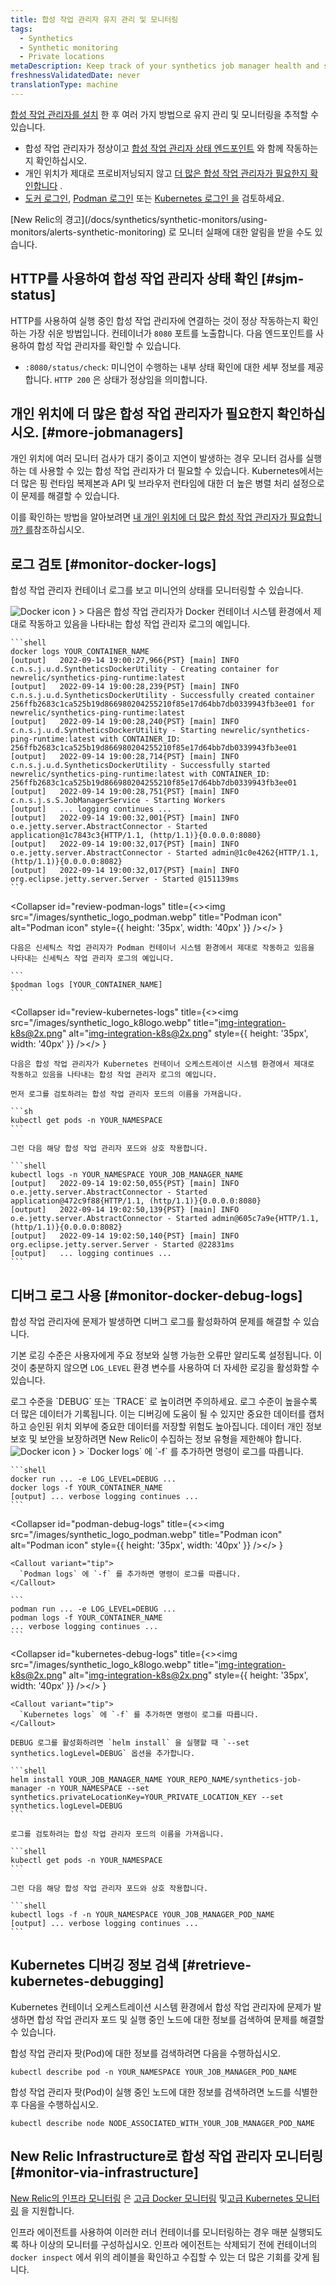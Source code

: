 ```yaml
---
title: 합성 작업 관리자 유지 관리 및 모니터링
tags:
  - Synthetics
  - Synthetic monitoring
  - Private locations
metaDescription: Keep track of your synthetics job manager health and status.
freshnessValidatedDate: never
translationType: machine
---
```


[합성 작업 관리자를 설치](/docs/synthetics/synthetic-monitoring/private-locations/install-job-manager) 한 후 여러 가지 방법으로 유지 관리 및 모니터링을 추적할 수 있습니다.

* 합성 작업 관리자가 정상이고 [합성 작업 관리자 상태 엔드포인트](#sjm-status) 와 함께 작동하는지 확인하십시오.
* 개인 위치가 제대로 프로비저닝되지 않고 [더 많은 합성 작업 관리자가 필요한지 확인합니다](#more-jobmanagers) .
* [도커 로그인](#monitor-docker-logs), [Podman 로그인](#monitor-podman-logs) 또는 [Kubernetes 로그인 을](#monitor-docker-logs) 검토하세요.

<Callout variant="tip">
  [New Relic의 경고](/docs/synthetics/synthetic-monitors/using-monitors/alerts-synthetic-monitoring) 로 모니터 실패에 대한 알림을 받을 수도 있습니다.
</Callout>

## HTTP를 사용하여 합성 작업 관리자 상태 확인 [#sjm-status]

HTTP를 사용하여 실행 중인 합성 작업 관리자에 연결하는 것이 정상 작동하는지 확인하는 가장 쉬운 방법입니다. 컨테이너가 `8080` 포트를 노출합니다. 다음 엔드포인트를 사용하여 합성 작업 관리자를 확인할 수 있습니다.

* `:8080/status/check`: 미니언이 수행하는 내부 상태 확인에 대한 세부 정보를 제공합니다. `HTTP 200` 은 상태가 정상임을 의미합니다.

## 개인 위치에 더 많은 합성 작업 관리자가 필요한지 확인하십시오. [#more-jobmanagers]

개인 위치에 여러 모니터 검사가 대기 중이고 지연이 발생하는 경우 모니터 검사를 실행하는 데 사용할 수 있는 합성 작업 관리자가 더 필요할 수 있습니다. Kubernetes에서는 더 많은 핑 런타임 복제본과 API 및 브라우저 런타임에 대한 더 높은 병렬 처리 설정으로 이 문제를 해결할 수 있습니다.

이를 확인하는 방법을 알아보려면 [내 개인 위치에 더 많은 합성 작업 관리자가 필요합니까? 를](/docs/synthetics/synthetic-monitoring/private-locations/monitor-private-locations/#more-minions)참조하십시오.

## 로그 검토 [#monitor-docker-logs]

합성 작업 관리자 컨테이너 로그를 보고 미니언의 상태를 모니터링할 수 있습니다.

<CollapserGroup>
  <Collapser
    id="review-docker-logs"
    title={<><img src="/images/synthetic_logo_docker.webp" title="Docker icon" alt="Docker icon" style={{ height: '35px', width: '40px' }} /></>
    }
  >
    다음은 합성 작업 관리자가 Docker 컨테이너 시스템 환경에서 제대로 작동하고 있음을 나타내는 합성 작업 관리자 로그의 예입니다.

    ```shell
    docker logs YOUR_CONTAINER_NAME
    [output]   2022-09-14 19:00:27,966{PST} [main] INFO  c.n.s.j.u.d.SyntheticsDockerUtility - Creating container for newrelic/synthetics-ping-runtime:latest
    [output]   2022-09-14 19:00:28,239{PST} [main] INFO  c.n.s.j.u.d.SyntheticsDockerUtility - Successfully created container 256ffb2683c1ca525b19d866980204255210f85e17d64bb7db0339943fb3ee01 for newrelic/synthetics-ping-runtime:latest
    [output]   2022-09-14 19:00:28,240{PST} [main] INFO  c.n.s.j.u.d.SyntheticsDockerUtility - Starting newrelic/synthetics-ping-runtime:latest with CONTAINER_ID: 256ffb2683c1ca525b19d866980204255210f85e17d64bb7db0339943fb3ee01
    [output]   2022-09-14 19:00:28,714{PST} [main] INFO  c.n.s.j.u.d.SyntheticsDockerUtility - Successfully started newrelic/synthetics-ping-runtime:latest with CONTAINER_ID: 256ffb2683c1ca525b19d866980204255210f85e17d64bb7db0339943fb3ee01
    [output]   2022-09-14 19:00:28,751{PST} [main] INFO  c.n.s.j.s.S.JobManagerService - Starting Workers
    [output]   ... logging continues ...
    [output]   2022-09-14 19:00:32,001{PST} [main] INFO  o.e.jetty.server.AbstractConnector - Started application@1c7843c3{HTTP/1.1, (http/1.1)}{0.0.0.0:8080}
    [output]   2022-09-14 19:00:32,017{PST} [main] INFO  o.e.jetty.server.AbstractConnector - Started admin@1c0e4262{HTTP/1.1, (http/1.1)}{0.0.0.0:8082}
    [output]   2022-09-14 19:00:32,017{PST} [main] INFO  org.eclipse.jetty.server.Server - Started @151139ms
    ```
  </Collapser>

  <Collapser
    id="review-podman-logs"
    title={<><img src="/images/synthetic_logo_podman.webp" title="Podman icon" alt="Podman icon" style={{ height: '35px', width: '40px' }} /></>
    }
  >
    다음은 신세틱스 작업 관리자가 Podman 컨테이너 시스템 환경에서 제대로 작동하고 있음을 나타내는 신세틱스 작업 관리자 로그의 예입니다.

    ```
    $podman logs [YOUR_CONTAINER_NAME]
    ```
  </Collapser>

  <Collapser
    id="review-kubernetes-logs"
    title={<><img src="/images/synthetic_logo_k8logo.webp" title="img-integration-k8s@2x.png" alt="img-integration-k8s@2x.png" style={{ height: '35px', width: '40px' }} /></>
    }
  >
    다음은 합성 작업 관리자가 Kubernetes 컨테이너 오케스트레이션 시스템 환경에서 제대로 작동하고 있음을 나타내는 합성 작업 관리자 로그의 예입니다.

    먼저 로그를 검토하려는 합성 작업 관리자 포드의 이름을 가져옵니다.

    ```sh
    kubectl get pods -n YOUR_NAMESPACE
    ```

    그런 다음 해당 합성 작업 관리자 포드와 상호 작용합니다.

    ```shell
    kubectl logs -n YOUR_NAMESPACE YOUR_JOB_MANAGER_NAME
    [output]   2022-09-14 19:02:50,055{PST} [main] INFO  o.e.jetty.server.AbstractConnector - Started application@472c9f88{HTTP/1.1, (http/1.1)}{0.0.0.0:8080}
    [output]   2022-09-14 19:02:50,139{PST} [main] INFO  o.e.jetty.server.AbstractConnector - Started admin@605c7a9e{HTTP/1.1, (http/1.1)}{0.0.0.0:8082}
    [output]   2022-09-14 19:02:50,140{PST} [main] INFO  org.eclipse.jetty.server.Server - Started @22831ms
    [output]   ... logging continues ...
    ```
  </Collapser>
</CollapserGroup>

## 디버그 로그 사용 [#monitor-docker-debug-logs]

합성 작업 관리자에 문제가 발생하면 디버그 로그를 활성화하여 문제를 해결할 수 있습니다.

기본 로깅 수준은 사용자에게 주요 정보와 실행 가능한 오류만 알리도록 설정됩니다. 이것이 충분하지 않으면 `LOG_LEVEL` 환경 변수를 사용하여 더 자세한 로깅을 활성화할 수 있습니다.

<Callout variant="important">
  로그 수준을 `DEBUG` 또는 `TRACE` 로 높이려면 주의하세요. 로그 수준이 높을수록 더 많은 데이터가 기록됩니다. 이는 디버깅에 도움이 될 수 있지만 중요한 데이터를 캡처하고 승인된 위치 외부에 중요한 데이터를 저장할 위험도 높아집니다. 데이터 개인 정보 보호 및 보안을 보장하려면 New Relic이 수집하는 정보 유형을 제한해야 합니다.
</Callout>

<CollapserGroup>
  <Collapser
    id="docker-debug-logs"
    title={<><img src="/images/synthetic_logo_docker.webp" title="Docker icon" alt="Docker icon" style={{ height: '35px', width: '40px' }} /></>
    }
  >
    <Callout variant="tip">
      `Docker logs` 에 `-f` 를 추가하면 명령이 로그를 따릅니다.
    </Callout>

    ```shell
    docker run ... -e LOG_LEVEL=DEBUG ...
    docker logs -f YOUR_CONTAINER_NAME
    [output] ... verbose logging continues ...
    ```
  </Collapser>

  <Collapser
    id="podman-debug-logs"
    title={<><img src="/images/synthetic_logo_podman.webp" title="Podman icon" alt="Podman icon" style={{ height: '35px', width: '40px' }} /></>
    }
  >
    <Callout variant="tip">
      `Podman logs` 에 `-f` 를 추가하면 명령이 로그를 따릅니다.
    </Callout>

    ```
    podman run ... -e LOG_LEVEL=DEBUG ...
    podman logs -f YOUR_CONTAINER_NAME
    ... verbose logging continues ...
    ```
  </Collapser>

  <Collapser
    id="kubernetes-debug-logs"
    title={<><img src="/images/synthetic_logo_k8logo.webp" title="img-integration-k8s@2x.png" alt="img-integration-k8s@2x.png" style={{ height: '35px', width: '40px' }} /></>
    }
  >
    <Callout variant="tip">
      `Kubernetes logs` 에 `-f` 를 추가하면 명령이 로그를 따릅니다.
    </Callout>

    DEBUG 로그를 활성화하려면 `helm install` 을 실행할 때 `--set synthetics.logLevel=DEBUG` 옵션을 추가합니다.

    ```shell
    helm install YOUR_JOB_MANAGER_NAME YOUR_REPO_NAME/synthetics-job-manager -n YOUR_NAMESPACE --set synthetics.privateLocationKey=YOUR_PRIVATE_LOCATION_KEY --set synthetics.logLevel=DEBUG
    ```

    로그를 검토하려는 합성 작업 관리자 포드의 이름을 가져옵니다.

    ```shell
    kubectl get pods -n YOUR_NAMESPACE
    ```

    그런 다음 해당 합성 작업 관리자 포드와 상호 작용합니다.

    ```shell
    kubectl logs -f -n YOUR_NAMESPACE YOUR_JOB_MANAGER_POD_NAME
    [output] ... verbose logging continues ...
    ```
  </Collapser>
</CollapserGroup>

## Kubernetes 디버깅 정보 검색 [#retrieve-kubernetes-debugging]

Kubernetes 컨테이너 오케스트레이션 시스템 환경에서 합성 작업 관리자에 문제가 발생하면 합성 작업 관리자 포드 및 실행 중인 노드에 대한 정보를 검색하여 문제를 해결할 수 있습니다.

합성 작업 관리자 팟(Pod)에 대한 정보를 검색하려면 다음을 수행하십시오.

```shell
kubectl describe pod -n YOUR_NAMESPACE YOUR_JOB_MANAGER_POD_NAME
```

합성 작업 관리자 팟(Pod)이 실행 중인 노드에 대한 정보를 검색하려면 노드를 식별한 후 다음을 수행하십시오.

```shell
kubectl describe node NODE_ASSOCIATED_WITH_YOUR_JOB_MANAGER_POD_NAME
```

## New Relic Infrastructure로 합성 작업 관리자 모니터링 [#monitor-via-infrastructure]

[New Relic의 인프라 모니터링](/docs/infrastructure) 은 [고급 Docker 모니터링](/docs/infrastructure/new-relic-infrastructure/data-instrumentation/docker-instrumentation-infrastructure) 및[고급 Kubernetes 모니터링](/docs/integrations/kubernetes-integration/get-started/introduction-kubernetes-integration) 을 지원합니다.

인프라 에이전트를 사용하여 이러한 러너 컨테이너를 모니터링하는 경우 매분 실행되도록 하나 이상의 모니터를 구성하십시오. 인프라 에이전트는 삭제되기 전에 컨테이너의 `docker inspect` 에서 위의 레이블을 확인하고 수집할 수 있는 더 많은 기회를 갖게 됩니다.